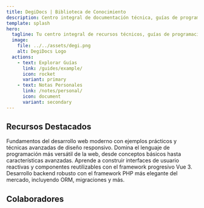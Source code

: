 ```yaml
---
title: DegiDocs | Biblioteca de Conocimiento
description: Centro integral de documentación técnica, guías de programación y recursos especializados para desarrolladores.
template: splash
hero:
  tagline: Tu centro integral de recursos técnicos, guías de programación y documentación especializada para el desarrollo profesional
  image:
    file: ../../assets/degi.png
    alt: DegiDocs Logo
  actions:
    - text: Explorar Guías
      link: /guides/example/
      icon: rocket
      variant: primary
    - text: Notas Personales
      link: /notes/personal/
      icon: document
      variant: secondary
---
```



## Recursos Destacados

<CardGrid stagger>
  <Card title="HTML & CSS" icon="pencil">
    Fundamentos del desarrollo web moderno con ejemplos prácticos y técnicas avanzadas de diseño responsivo.
  </Card>
  <Card title="JavaScript" icon="codepen">
    Domina el lenguaje de programación más versátil de la web, desde conceptos básicos hasta características avanzadas.
  </Card>
  <Card title="Vue.js" icon="forward-slash">
    Aprende a construir interfaces de usuario reactivas y componentes reutilizables con el framework progresivo Vue 3.
  </Card>
  <Card title="Laravel" icon="setting">
    Desarrollo backend robusto con el framework PHP más elegante del mercado, incluyendo ORM, migraciones y más.
  </Card>
</CardGrid>

## Colaboradores

<Colaborators/>

